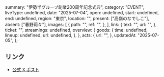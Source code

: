   summary: "伊勢半グループ創業200周年記念式典",
  category: "EVENT",
  liveType: undefined,
  date: "2025-07-04",
  open: undefined,
  start: undefined,
  end: undefined,
  region: "東京",
  location: "",
  present: ["高嶺のなでしこ"],
  absent: ["春野莉々"],
  images: [
    {
      path: "",
      ref: "",
    },
  ],
  link: {
    text: "",
    url: "",
  },
  ticket: "",
  streamings: undefined,
  overview: {
    goods: {
      time: undefined,
      lineup: undefined,
      url: undefined,
    },
  },
  acts: {
    url: "",
  },
  updatedAt: "2025-07-05",
};

## リンク

- [公式 X ポスト](https://x.com/takanenofficial/status/1941137444474417343)

